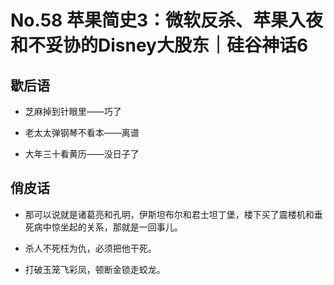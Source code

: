 # No.58 苹果简史3：微软反杀、苹果入夜和不妥协的Disney大股东｜硅谷神话6

## 歇后语

- 芝麻掉到针眼里——巧了

- 老太太弹钢琴不看本——离谱

- 大年三十看黄历——没日子了

## 俏皮话

- 那可以说就是诸葛亮和孔明，伊斯坦布尔和君士坦丁堡，楼下买了震楼机和垂死病中惊坐起的关系，那就是一回事儿。

- 杀人不死枉为仇，必须把他干死。

- 打破玉笼飞彩凤，顿断金锁走蛟龙。
